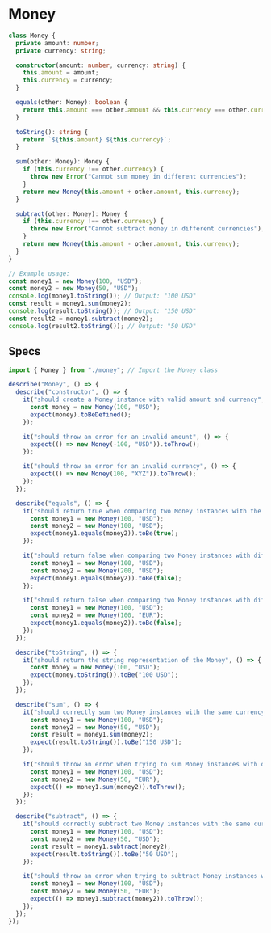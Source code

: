 # Money

```ts copy
class Money {
  private amount: number;
  private currency: string;

  constructor(amount: number, currency: string) {
    this.amount = amount;
    this.currency = currency;
  }

  equals(other: Money): boolean {
    return this.amount === other.amount && this.currency === other.currency;
  }

  toString(): string {
    return `${this.amount} ${this.currency}`;
  }

  sum(other: Money): Money {
    if (this.currency !== other.currency) {
      throw new Error("Cannot sum money in different currencies");
    }
    return new Money(this.amount + other.amount, this.currency);
  }

  subtract(other: Money): Money {
    if (this.currency !== other.currency) {
      throw new Error("Cannot subtract money in different currencies");
    }
    return new Money(this.amount - other.amount, this.currency);
  }
}

// Example usage:
const money1 = new Money(100, "USD");
const money2 = new Money(50, "USD");
console.log(money1.toString()); // Output: "100 USD"
const result = money1.sum(money2);
console.log(result.toString()); // Output: "150 USD"
const result2 = money1.subtract(money2);
console.log(result2.toString()); // Output: "50 USD"
```

## Specs

```ts copy
import { Money } from "./money"; // Import the Money class

describe("Money", () => {
  describe("constructor", () => {
    it("should create a Money instance with valid amount and currency", () => {
      const money = new Money(100, "USD");
      expect(money).toBeDefined();
    });

    it("should throw an error for an invalid amount", () => {
      expect(() => new Money(-100, "USD")).toThrow();
    });

    it("should throw an error for an invalid currency", () => {
      expect(() => new Money(100, "XYZ")).toThrow();
    });
  });

  describe("equals", () => {
    it("should return true when comparing two Money instances with the same amount and currency", () => {
      const money1 = new Money(100, "USD");
      const money2 = new Money(100, "USD");
      expect(money1.equals(money2)).toBe(true);
    });

    it("should return false when comparing two Money instances with different amounts", () => {
      const money1 = new Money(100, "USD");
      const money2 = new Money(200, "USD");
      expect(money1.equals(money2)).toBe(false);
    });

    it("should return false when comparing two Money instances with different currencies", () => {
      const money1 = new Money(100, "USD");
      const money2 = new Money(100, "EUR");
      expect(money1.equals(money2)).toBe(false);
    });
  });

  describe("toString", () => {
    it("should return the string representation of the Money", () => {
      const money = new Money(100, "USD");
      expect(money.toString()).toBe("100 USD");
    });
  });

  describe("sum", () => {
    it("should correctly sum two Money instances with the same currency", () => {
      const money1 = new Money(100, "USD");
      const money2 = new Money(50, "USD");
      const result = money1.sum(money2);
      expect(result.toString()).toBe("150 USD");
    });

    it("should throw an error when trying to sum Money instances with different currencies", () => {
      const money1 = new Money(100, "USD");
      const money2 = new Money(50, "EUR");
      expect(() => money1.sum(money2)).toThrow();
    });
  });

  describe("subtract", () => {
    it("should correctly subtract two Money instances with the same currency", () => {
      const money1 = new Money(100, "USD");
      const money2 = new Money(50, "USD");
      const result = money1.subtract(money2);
      expect(result.toString()).toBe("50 USD");
    });

    it("should throw an error when trying to subtract Money instances with different currencies", () => {
      const money1 = new Money(100, "USD");
      const money2 = new Money(50, "EUR");
      expect(() => money1.subtract(money2)).toThrow();
    });
  });
});
```
